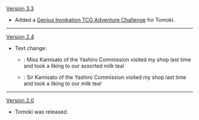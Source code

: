 {{Change History/Header}}
[[Version 3.3]]
* Added a [[Genius Invokation TCG/Stage/Tomoki/Food Fight|Genius Invokation TCG Adventure Challenge]] for Tomoki.
----
[[Version 2.4]]
* Text change:
** {{Color|Old}}: Miss Kamisato of the Yashiro Commission visited my shop last time and took a liking to our assorted milk tea!
** {{Color|New}}: Sir Kamisato of the Yashiro Commission visited my shop last time and took a liking to our milk tea!
----
[[Version 2.0]]
* Tomoki was released.